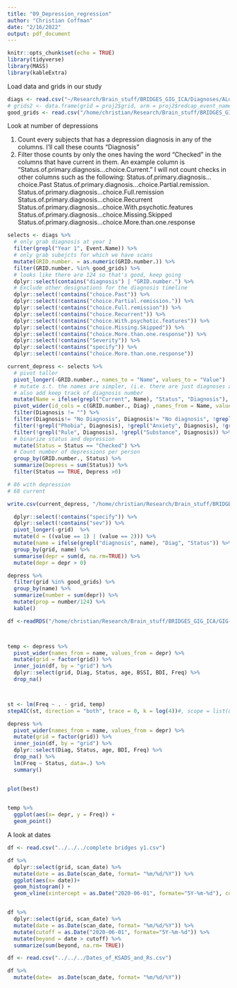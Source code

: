 ```yaml
---
title: "09_Depression_regression"
author: "Christian Coffman"
date: "2/16/2022"
output: pdf_document
---
```


```r
knitr::opts_chunk$set(echo = TRUE)
library(tidyverse)
library(MASS)
library(kableExtra)
```

Load data and grids in our study
```r
diags <- read.csv("~/Research/Brain_stuff/BRIDGES_GIG_ICA/Diagnoses/ALongitudinalStudyEx_DATA_LABELS_2022-02-22_1045.csv")
# grids2 <- data.frame(grid = proj2$grid, arm = proj2$redcap_event_name)
good_grids <- read.csv("/home/christian/Research/Brain_stuff/BRIDGES_GIG_ICA/switching_data.csv")$grid

```


Look at number of depressions

1. Count every subjects that has a depression diagnosis in any of the columns. I'll call these counts "Diagnosis"
2. Filter those counts by only the ones having the word "Checked" in the columns that have current in them. An example column is  "Status.of.primary.diagnosis...choice.Current." I will not count checks in other columns such as the following:
Status.of.primary.diagnosis...choice.Past
Status.of.primary.diagnosis...choice.Partial.remission.
Status.of.primary.diagnosis...choice.Full.remission
Status.of.primary.diagnosis...choice.Recurrent
Status.of.primary.diagnosis...choice.With.psychotic.features
Status.of.primary.diagnosis...choice.Missing.Skipped
Status.of.primary.diagnosis...choice.More.than.one.response
```r

selects <- diags %>%
  # only grab diagnosis at year 1
  filter(grepl("Year 1", Event.Name)) %>%
  # only grab subejcts for which we have scans 
  mutate(GRID.number. = as.numeric(GRID.number.)) %>%
  filter(GRID.number. %in% good_grids) %>%
  # looks like there are 124 so that's good, keep going
  dplyr::select(contains("diagnosis") | "GRID.number.") %>%
  # Exclude other designations for the diagnosis timeline
  dplyr::select(!contains("choice.Past")) %>%
  dplyr::select(!contains("choice.Partial.remission.")) %>%
  dplyr::select(!contains("choice.Full.remission")) %>%
  dplyr::select(!contains("choice.Recurrent")) %>%
  dplyr::select(!contains("choice.With.psychotic.features")) %>%
  dplyr::select(!contains("choice.Missing.Skipped")) %>%
  dplyr::select(!contains("choice.More.than.one.response")) %>%
  dplyr::select(!contains("Severity")) %>%
  dplyr::select(!contains("specify")) %>%
  dplyr::select(!contains("choice.More.than.one.response"))
```

```r
current_depress <- selects %>% 
  # pivot taller
  pivot_longer(-GRID.number., names_to = "Name", values_to = "Value")  %>% 
  # mutate s.t. the names are simpler, (i.e. there are just diagnoses and current status)
  # also add keep track of diagnosis number 
  mutate(Name = ifelse(grepl("Current", Name), "Status", "Diagnosis"), Diag = rep(rep(1:9, each=2), 124)) %>%
  pivot_wider(id_cols = c(GRID.number., Diag) ,names_from = Name, values_from = Value) %>%
  filter(Diagnosis != "") %>%
  filter(Diagnosis!= "No Diagnosis", Diagnosis!= "No diagnosis", !grepl("Other", Diagnosis), !grepl("Oppositional", Diagnosis), !grepl("Obsess", Diagnosis)) %>%
  filter(!grepl("Phobia", Diagnosis), !grepl("Anxiety", Diagnosis), !grepl("Attention", Diagnosis), !grepl("Post T", Diagnosis), !grepl("Panic", Diagnosis)) %>%
  filter(!grepl("Rule", Diagnosis), !grepl("Substance", Diagnosis)) %>%
  # binarize status and depression
  mutate(Status = Status == "Checked") %>%
  # Count number of depressions per person
  group_by(GRID.number., Status) %>%
  summarize(Depress = sum(Status)) %>%
  filter(Status == TRUE, Depress >0)

# 86 with depression
# 68 current 

write.csv(current_depress, "/home/christian/Research/Brain_stuff/BRIDGES_GIG_ICA/current_depression.csv")

```

```r
  dplyr::select(!contains("specify")) %>%
  dplyr::select(!contains("sev")) %>%
  pivot_longer(-grid)  %>%
  mutate(d = ((value == 1) | (value == 2))) %>%
  mutate(name = ifelse(grepl("diagnosis", name), "Diag", "Status")) %>%
  group_by(grid, name) %>%
  summarise(depr = sum(d, na.rm=TRUE)) %>% 
  mutate(depr = depr > 0) 

depress %>%
  filter(grid %in% good_grids) %>% 
  group_by(name) %>%
  summarize(number = sum(depr)) %>%
  mutate(prop = number/124) %>% 
  kable()

```


```r



df <-readRDS("/home/christian/Research/Brain_stuff/BRIDGES_GIG_ICA/GIG-ICA-5-updated-GIFT/thresh50/Regressions/imputed_switching_data.rds")$data



temp <- depress %>% 
  pivot_wider(names_from = name, values_from = depr) %>%
  mutate(grid = factor(grid)) %>%
  inner_join(df, by = "grid") %>%
  dplyr::select(grid, Diag, Status, age, BSSI, BDI, Freq) %>%
  drop_na()



st <- lm(Freq ~ . - grid, temp)
stepAIC(st, direction = "both", trace = 0, k = log(4))#, scope = list(upper = ~ ., lower = ~ age  ))

depress %>% 
  pivot_wider(names_from = name, values_from = depr) %>%
  mutate(grid = factor(grid)) %>%
  inner_join(df, by = "grid") %>%
  dplyr::select(Diag, Status, age, BDI, Freq) %>%
  drop_na() %>%
  lm(Freq ~ Status, data=.) %>% 
  summary()


plot(best)
  

temp %>%
  ggplot(aes(x= depr, y = Freq)) +
  geom_point()
```

A look at dates

```r
df <- read.csv("../../../complete bridges y1.csv")

df %>% 
  dplyr::select(grid, scan_date) %>%
  mutate(date = as.Date(scan_date, format= "%m/%d/%Y")) %>%
  ggplot(aes(x= date))+
  geom_histogram() +
  geom_vline(xintercept = as.Date("2020-06-01", formate="5Y-%m-%d"), col = "red")


df %>% 
  dplyr::select(grid, scan_date) %>%
  mutate(date = as.Date(scan_date, format= "%m/%d/%Y")) %>%
  mutate(cutoff = as.Date("2020-06-01", formate="5Y-%m-%d")) %>%
  mutate(beyond = date > cutoff) %>%
  summarize(sum(beyond, na.rm= TRUE))

```

```r
df <- read.csv("../../../Dates_of_KSADS_and_Rs.csv")
```

```r
df %>%
  mutate(date=  as.Date(scan_date, format= "%m/%d/%Y"))
```



